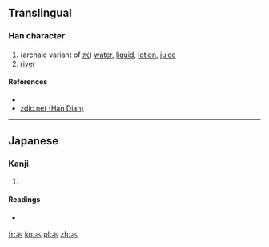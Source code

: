 ==Translingual==

===Han character===
{{Han char|rn=85|rad=水|as=01|sn=5|four=|canj=X水 (XE), 火火 (FF), XX火火 (XXFF)}}

# (archaic variant of [[水]]) [[water]], [[liquid]], [[lotion]], [[juice]]
# [[river]]

====References====
* {{Han ref|kx=0603.011|dkj=17092|hdz=31545.011|uh=6C3A|ud=27706}}
*[http://www.zdic.net/z/1c/js/6C3A.htm zdic.net (Han Dian)]

----

==Japanese==

===Kanji===
{{ja-kanji|grade=|rs=水01}}

# {{defn|lang=ja|sort=水01}}

====Readings====
* {{ja-readings|on=[[すい]] (sui)|kun=[[したみず]] (shitamizu)}}

[[fr:氺]]
[[ko:氺]]
[[pl:氺]]
[[zh:氺]]